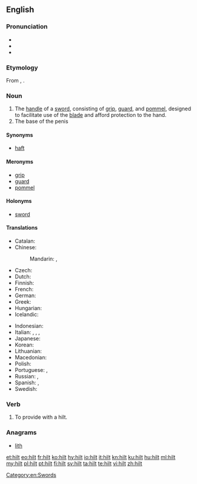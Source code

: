 ==English==

===Pronunciation===
* {{IPA|/hɪlt/|lang=en}}
* {{audio|en-us-hilt.ogg|Audio (US)|lang=en}}
* {{rhymes|ɪlt|lang=en}}

===Etymology===
From {{etyl|ang|en}} {{term|hilt|lang=ang}}, {{term|hilte|lang=ang}}.

===Noun===
{{en-noun}}

# The [[handle]] of a [[sword]], consisting of [[grip]], [[guard]], and [[pommel]], designed to facilitate use of the [[blade]] and afford protection to the hand.
# The base of the penis
{{quote-Fanny Hill|part=2
|he draws it again, and just wetting it with spittle, re-enters, and with ease sheath'd it now up to the '''hilt'''}}

====Synonyms====
* [[haft]]

====Meronyms====
* [[grip]]
* [[guard]]
* [[pommel]]

====Holonyms====
* [[sword]]

====Translations====
{{trans-top|grip of a sword}}
* Catalan: {{t|ca|empunyadura|f}}
* Chinese:
*: Mandarin: {{t+|cmn|柄|tr=bǐng|sc=Hani}}, {{t+|cmn|刀柄|tr=dāobǐng|sc=Hani}}
* Czech: {{t+|cs|jílec|m}}
* Dutch: {{t+|nl|heft|n}}
* Finnish: {{t+|fi|kahva}}
* French: {{t+|fr|poignée|f}}
* German: {{t+|de|Griff|m}}
* Greek: {{t+|el|λαβή|f|tr=laví}}
* Hungarian: {{t+|hu|markolat}}
* Icelandic: {{t|is|hjalt|n}}
{{trans-mid}}
* Indonesian: {{t+|id|gagang}}
* Italian: {{t+|it|impugnatura|f}}, {{t+|it|elsa|f}}, {{t|it|coccia|f}}, {{t|it|guardamano|m}}
* Japanese: {{t+|ja|柄|tr=つか, tsuka|sc=Jpan}}
* Korean: {{t+|ko|칼자루|tr=kkaljaro|sc=Kore}}
* Lithuanian: {{t|lt|rankena|f}}
* Macedonian: {{t|mk|балчак|m|tr=bálčak|sc=Cyrl}}
* Polish: {{t+|pl|jelec}}
* Portuguese: {{t+|pt|empunhadura}}, {{t+|pt|cabo}}
* Russian: {{t+|ru|рукоятка|f|sc=Cyrl|tr=rukojátka}}, {{t+|ru|эфес|m|sc=Cyrl|tr=efés}}
* Spanish: {{t+|es|empuñadura|f}}, {{t+|es|mango|m}}
* Swedish: {{t+|sv|hjalt|n}}
{{trans-bottom}}

===Verb===
{{en-verb}}

# {{context|transitive|lang=en}} To provide with a hilt.

===Anagrams===
* [[lith#English|lith]]

[[Category:en:Swords]]

[[et:hilt]]
[[eo:hilt]]
[[fr:hilt]]
[[ko:hilt]]
[[hy:hilt]]
[[io:hilt]]
[[it:hilt]]
[[kn:hilt]]
[[ku:hilt]]
[[hu:hilt]]
[[ml:hilt]]
[[my:hilt]]
[[pl:hilt]]
[[pt:hilt]]
[[fi:hilt]]
[[sv:hilt]]
[[ta:hilt]]
[[te:hilt]]
[[vi:hilt]]
[[zh:hilt]]